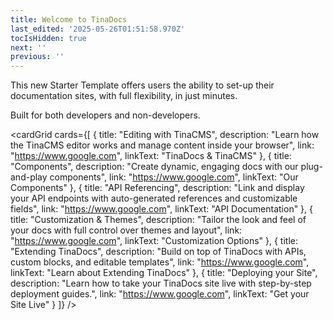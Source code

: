 ```yaml
---
title: Welcome to TinaDocs
last_edited: '2025-05-26T01:51:58.970Z'
tocIsHidden: true
next: ''
previous: ''
---
```


This new Starter Template offers users the ability to set-up their documentation sites, with full flexibility, in just minutes.

Built for both developers and non-developers.

<cardGrid
  cards={[
    {
      title: "Editing with TinaCMS",
      description:
        "Learn how the TinaCMS editor works and manage content inside your browser",
      link: "https://www.google.com",
      linkText: "TinaDocs & TinaCMS"
    },
    {
      title: "Components",
      description:
        "Create dynamic, engaging docs with our plug-and-play components",
      link: "https://www.google.com",
      linkText: "Our Components"
    },
    {
      title: "API Referencing",
      description:
        "Link and display your API endpoints with auto-generated references and customizable fields",
      link: "https://www.google.com",
      linkText: "API Documentation"
    },
    {
      title: "Customization & Themes",
      description:
        "Tailor the look and feel of your docs with full control over themes and layout",
      link: "https://www.google.com",
      linkText: "Customization Options"
    },
    {
      title: "Extending TinaDocs",
      description:
        "Build on top of TinaDocs with APIs, custom blocks, and editable templates",
      link: "https://www.google.com",
      linkText: "Learn about Extending TinaDocs"
    },
    {
      title: "Deploying your Site",
      description:
        "Learn how to take your TinaDocs site live with step-by-step deployment guides.",
      link: "https://www.google.com",
      linkText: "Get your Site Live"
    }
  ]}
/>
